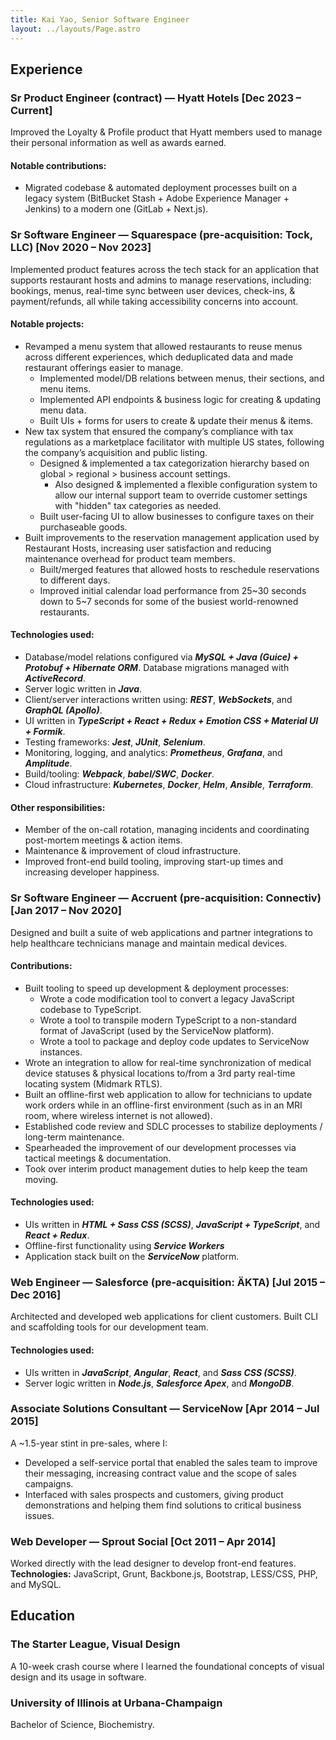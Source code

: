 ```yaml
---
title: Kai Yao, Senior Software Engineer
layout: ../layouts/Page.astro
---
```



<ResumeHeader />

## Experience

### Sr Product Engineer (contract) — Hyatt Hotels \[Dec 2023 – Current]
Improved the Loyalty & Profile product that Hyatt members used to manage their personal information as well as awards earned.

#### Notable contributions:
* Migrated codebase & automated deployment processes built on a legacy system (BitBucket Stash + Adobe Experience Manager + Jenkins) to a modern one (GitLab + Next.js).

### Sr Software Engineer — Squarespace (pre-acquisition: Tock, LLC) \[Nov 2020 – Nov 2023]
Implemented product features across the tech stack for an application that supports restaurant hosts and admins to manage reservations, including: bookings, menus, real-time sync between user devices, check-ins, &
payment/refunds, all while taking accessibility concerns into account.

#### Notable projects:
* Revamped a menu system that allowed restaurants to reuse menus across different experiences, which deduplicated data and made restaurant offerings easier to manage.
  * Implemented model/DB relations between menus, their sections, and menu items.
  * Implemented API endpoints & business logic for creating & updating menu data.
  * Built UIs + forms for users to create & update their menus & items.
* New tax system that ensured the company’s compliance with tax regulations as a marketplace facilitator with multiple US states, following the company’s acquisition and public listing.
  * Designed & implemented a tax categorization hierarchy based on global > regional > business account settings.
    * Also designed & implemented a flexible configuration system to allow our internal support team to override customer settings with "hidden" tax categories as needed.
  * Built user-facing UI to allow businesses to configure taxes on their purchaseable goods.
* Built improvements to the reservation management application used by Restaurant Hosts, increasing user satisfaction and reducing maintenance overhead for product team members.
  * Built/merged features that allowed hosts to reschedule reservations to different days.
  * Improved initial calendar load performance from 25\~30 seconds down to 5\~7 seconds for some of the busiest world-renowned restaurants.

#### Technologies used:
* Database/model relations configured via ***MySQL + Java (Guice) + Protobuf + Hibernate ORM***. Database migrations managed with ***ActiveRecord***.
* Server logic written in ***Java***.
* Client/server interactions written using: ***REST***, ***WebSockets***, and ***GraphQL (Apollo)***.
* UI written in ***TypeScript + React + Redux + Emotion CSS + Material UI + Formik***.
* Testing frameworks: ***Jest***, ***JUnit***, ***Selenium***.
* Monitoring, logging, and analytics: ***Prometheus***, ***Grafana***, and ***Amplitude***.
* Build/tooling: ***Webpack***, ***babel/SWC***, ***Docker***.
* Cloud infrastructure: ***Kubernetes***, ***Docker***, ***Helm***, ***Ansible***, ***Terraform***.

#### Other responsibilities:
* Member of the on-call rotation, managing incidents and coordinating post-mortem meetings & action items.
* Maintenance & improvement of cloud infrastructure.
* Improved front-end build tooling, improving start-up times and increasing developer happiness.

### Sr Software Engineer — Accruent (pre-acquisition: Connectiv) \[Jan 2017 – Nov 2020]
Designed and built a suite of web applications and partner integrations to help healthcare technicians manage and maintain medical devices.

#### Contributions:
* Built tooling to speed up development & deployment processes:
  * Wrote a code modification tool to convert a legacy JavaScript codebase to TypeScript.
  * Wrote a tool to transpile modern TypeScript to a non-standard format of JavaScript (used by the ServiceNow platform).
  * Wrote a tool to package and deploy code updates to ServiceNow instances.
* Wrote an integration to allow for real-time synchronization of medical device statuses & physical locations to/from a 3rd party real-time locating system (Midmark RTLS).
* Built an offline-first web application to allow for technicians to update work orders while in an offline-first environment (such as in an MRI room, where wireless internet is not allowed).
* Established code review and SDLC processes to stabilize deployments / long-term maintenance.
* Spearheaded the improvement of our development processes via tactical meetings & documentation.
* Took over interim product management duties to help keep the team moving.

#### Technologies used:
* UIs written in ***HTML + Sass CSS (SCSS)***, ***JavaScript + TypeScript***, and ***React + Redux***.
* Offline-first functionality using ***Service Workers***
* Application stack built on the ***ServiceNow*** platform.

### Web Engineer — Salesforce (pre-acquisition: ÄKTA) \[Jul 2015 – Dec 2016]
Architected and developed web applications for client customers. Built CLI and scaffolding tools for our development team.

#### Technologies used:
* UIs written in ***JavaScript***, ***Angular***, ***React***, and ***Sass CSS (SCSS)***.
* Server logic written in ***Node.js***, ***Salesforce Apex***, and ***MongoDB***.

### Associate Solutions Consultant — ServiceNow \[Apr 2014 – Jul 2015]
A ~1.5-year stint in pre-sales, where I:
* Developed a self-service portal that enabled the sales team to improve their messaging, increasing contract value and the scope of sales campaigns.
* Interfaced with sales prospects and customers, giving product demonstrations and helping them find solutions to critical business issues.

### Web Developer — Sprout Social \[Oct 2011 – Apr 2014]
Worked directly with the lead designer to develop front-end features. **Technologies:** JavaScript, Grunt, Backbone.js, Bootstrap, LESS/CSS, PHP, and MySQL.


## Education

### The Starter League, Visual Design

A 10-week crash course where I learned the foundational concepts of visual design and its usage in software.

### University of Illinois at Urbana-Champaign

Bachelor of Science, Biochemistry.
